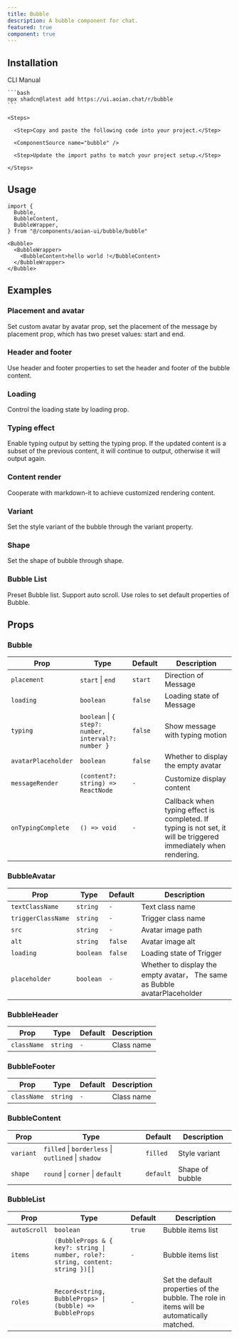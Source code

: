 ```yaml
---
title: Bubble
description: A bubble component for chat.
featured: true
component: true
---
```


<ComponentPreview name="bubble-demo" description="A bubble" />

## Installation

<Tabs defaultValue="cli">

  <TabsList>
    <TabsTrigger value="cli">CLI</TabsTrigger>
    <TabsTrigger value="manual">Manual</TabsTrigger>
  </TabsList>
  <TabsContent value="cli">

    ```bash
    npx shadcn@latest add https://ui.aoian.chat/r/bubble
    ```

  </TabsContent>

  <TabsContent value="manual">

    <Steps>

      <Step>Copy and paste the following code into your project.</Step>

      <ComponentSource name="bubble" />

      <Step>Update the import paths to match your project setup.</Step>

    </Steps>

  </TabsContent>

</Tabs>

## Usage

```tsx
import {
  Bubble,
  BubbleContent,
  BubbleWrapper,
} from "@/components/aoian-ui/bubble/bubble"
```

```tsx
<Bubble>
  <BubbleWrapper>
    <BubbleContent>hello world !</BubbleContent>
  </BubbleWrapper>
</Bubble>
```

## Examples

### Placement and avatar

Set custom avatar by avatar prop, set the placement of the message by placement prop, which has two preset values: start and end.

<ComponentPreview
  name="bubble-placement-avatar"
  description="Set custom avatar by avatar prop, set the placement of the message by placement prop, which has two preset values: start and end."
/>

### Header and footer

Use header and footer properties to set the header and footer of the bubble content.

<ComponentPreview
  name="bubble-layout"
  description="Use header and footer properties to set the header and footer of the bubble content."
/>

### Loading

Control the loading state by loading prop.

<ComponentPreview
  name="bubble-loading"
  description="Control the loading state by loading prop."
/>

### Typing effect

Enable typing output by setting the typing prop. If the updated content is a subset of the previous content, it will continue to output, otherwise it will output again.

<ComponentPreview
  name="bubble-typing"
  description="Enable typing output by setting the typing prop. If the updated content is a subset of the previous content, it will continue to output, otherwise it will output again."
/>

### Content render

Cooperate with markdown-it to achieve customized rendering content.

<ComponentPreview
  name="bubble-content-render"
  description="Cooperate with markdown-it to achieve customized rendering content."
/>

### Variant

Set the style variant of the bubble through the variant property.

<ComponentPreview
  name="bubble-variant"
  description="Set the style variant of the bubble through the variant property."
/>

### Shape

Set the shape of bubble through shape.

<ComponentPreview
  name="bubble-shape"
  description="Set the shape of bubble through shape"
/>

### Bubble List

Preset Bubble list. Support auto scroll. Use roles to set default properties of Bubble.

<ComponentPreview
  name="bubble-list-demo"
  description="Preset Bubble list. Support auto scroll. Use roles to set default properties of Bubble"
/>


## Props

### Bubble

| Prop                | Type                                                | Default | Description                                                                                                      |
|---------------------|-----------------------------------------------------|---------|------------------------------------------------------------------------------------------------------------------|
| `placement`         | `start` \| `end`                                    | `start` | Direction of Message                                                                                             |
| `loading`           | `boolean`                                           | `false` | Loading state of Message                                                                                         |
| `typing`            | `boolean` \| `{ step?: number, interval?: number }` | `false` | Show message with typing motion                                                                                  |
| `avatarPlaceholder` | `boolean`                                           | `false` | Whether to display the empty avatar                                                                              |
| `messageRender`     | `(content?: string) => ReactNode`                   | `-`     | Customize display content                                                                                        |
| `onTypingComplete`  | `() => void`                                        | `-`     | Callback when typing effect is completed. If typing is not set, it will be triggered immediately when rendering. |

### BubbleAvatar

| Prop               | Type      | Default | Description                                                               |
|--------------------|-----------|---------|---------------------------------------------------------------------------|
| `textClassName`    | `string`  | `-`     | Text class name                                                           |
| `triggerClassName` | `string`  | `-`     | Trigger class name                                                        |
| `src`              | `string`  | `-`     | Avatar image path                                                         |
| `alt`              | `string`  | `false` | Avatar image alt                                                          |
| `loading`          | `boolean` | `false` | Loading state of Trigger                                                  |
| `placeholder`      | `boolean` | `-`     | Whether to display the empty avatar， The same as Bubble avatarPlaceholder |

### BubbleHeader

| Prop        | Type     | Default | Description |
|-------------|----------|---------|-------------|
| `className` | `string` | `-`     | Class name  |

### BubbleFooter

| Prop        | Type     | Default | Description |
|-------------|----------|---------|-------------|
| `className` | `string` | `-`     | Class name  |


### BubbleContent

| Prop      | Type                                               | Default   | Description     |
|-----------|----------------------------------------------------|-----------|-----------------|
| `variant` | `filled` \| `borderless` \| `outlined` \| `shadow` | `filled`  | Style variant   |
| `shape`   | `round` \| `corner` \| `default`                   | `default` | Shape of bubble |

### BubbleList

| Prop         | Type                                                                           | Default | Description                                                                                |
|--------------|--------------------------------------------------------------------------------|---------|--------------------------------------------------------------------------------------------|
| `autoScroll` | `boolean`                                                                      | `true`  | Bubble items list                                                                          |
| `items`      | `(BubbleProps & { key?: string \| number, role?: string, content: string })[]` | `-`     | Bubble items list                                                                          |
| `roles`      | `Record<string, BubbleProps> \| (bubble) => BubbleProps`                       | `-`     | Set the default properties of the bubble. The role in items will be automatically matched. |
